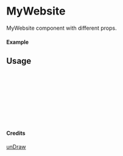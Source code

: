 
<Meta of={MyWebsite} title="unDraw/MyWebsite" />

# MyWebsite

MyWebsite component with different props.

#### Example

<Canvas of={MyWebsite.Primary} />

## Usage

```ts
import { MyWebsite } from "yadl-ui";

const Example = () => {
  return (
      <MyWebsite />
  );
};

export default Example;
```

#### Credits
[unDraw](https://undraw.co/illustrations)
